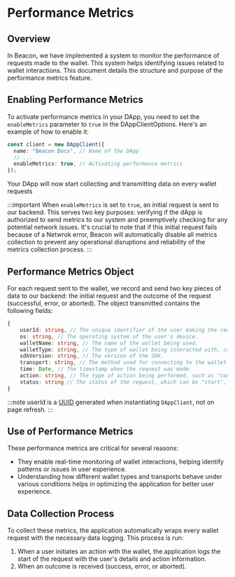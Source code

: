 # Performance Metrics

## Overview

In Beacon, we have implemented a system to monitor the performance of requests made to the wallet. This system helps identifying issues related to wallet interactions. This document details the structure and purpose of the performance metrics feature.

## Enabling Performance Metrics

To activate performance metrics in your DApp, you need to set the `enableMetrics` parameter to `true` in the DAppClientOptions. Here's an example of how to enable it:

```ts
const client = new DAppClient({
  name: "Beacon Docs", // Name of the DApp
  // ...
  enableMetrics: true, // Activating performance metrics
});
```

Your DApp will now start collecting and transmitting data on every wallet requests

:::important
When `enableMetrics` is set to `true`, an initial request is sent to our backend.
This serves two key purposes: verifying if the dApp is authorized to send metrics to our system and preemptively checking for any potential network issues.
It's crucial to note that if this initial request fails because of a Netwrok error, Beacon will automatically disable all metrics collection to prevent any operational disruptions and reliability of the metrics collection process.
:::

## Performance Metrics Object

For each request sent to the wallet, we record and send two key pieces of data to our backend: the initial request and the outcome of the request (successful, error, or aborted). The object transmitted contains the following fields:

```ts
{
    userId: string, // The unique identifier of the user making the request
    os: string, // The operating system of the user's device.
    walletName: string, // The name of the wallet being used.
    walletType: string, // The type of wallet being interacted with, categorized as "extension", "mobile", "web", or "desktop".
    sdkVersion: string, // The version of the SDK.
    transport: string, // The method used for connecting to the wallet. Options include "extension", "p2p" (peer-to-peer), "walletconnect", or "website".
    time: Date, // The timestamp when the request was made.
    action: string, // The type of action being performed, such as "connect", "message", or "disconnect".
    status: string // The status of the request, which can be "start", "abort", "success", or "error".
}
```

:::note
userId is a [UUID](https://en.wikipedia.org/wiki/Universally_unique_identifier) generated when instantiating `DAppClient`, not on page refresh.
:::

## Use of Performance Metrics

These performance metrics are critical for several reasons:

- They enable real-time monitoring of wallet interactions, helping identify patterns or issues in user experience.
- Understanding how different wallet types and transports behave under various conditions helps in optimizing the application for better user experience.

## Data Collection Process

To collect these metrics, the application automatically wraps every wallet request with the necessary data logging. This process is run:

1. When a user initiates an action with the wallet, the application logs the start of the request with the user's details and action information.
2. When an outcome is received (success, error, or aborted).
